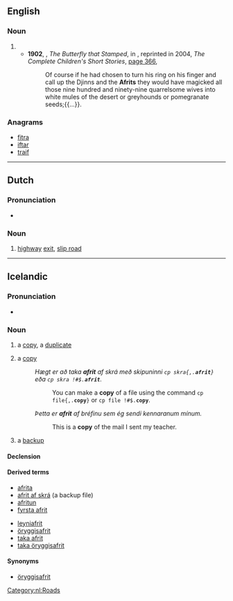 ==English==

===Noun===
{{en-noun}}

# {{alternative spelling of|ifrit|lang=en}}
#* '''1902''', {{w|Rudyard Kipling}}, ''The Butterfly that Stamped'', in ''{{w|Just So Stories}}'', reprinted in 2004, ''The Complete Children's Short Stories'', [https://books.google.com.au/books?id=sPGiqckEmlQC&pg=PA366&dq=%22Djinns+and+the+Afrits%22&hl=en&sa=X&ved=0ahUKEwjtw_eX2afQAhWBkJQKHQslDw4Q6AEIJzAC#v=onepage&q=%22Djinns%20and%20the%20Afrits%22&f=false page 366],
#*: Of course if he had chosen to turn his ring on his finger and call up the Djinns and the '''Afrits''' they would have magicked all those nine hundred and ninety-nine quarrelsome wives into white mules of the desert or greyhounds or pomegranate seeds;{{...}}.

===Anagrams===
* [[fitra#English|fitra]]
* [[iftar#English|iftar]]
* [[traif#English|traif]]

----

==Dutch==

===Pronunciation===
* {{audio|Nl-afrit.ogg|Audio|lang=nl}}

===Noun===
{{nl-noun|m|-en|afritje}}

# [[highway]] [[exit]], [[slip road]]

[[Category:nl:Roads]]

----

==Icelandic==

===Pronunciation===
* {{IPA|/ˈavrɪːt/|lang=is}}

===Noun===
{{is-noun|n|afrits|afrit}}

# a [[copy]], a [[duplicate]]
# {{lb|is|computing}} a [[copy]]
#: ''Hægt er að taka '''afrit''' af skrá með skipuninni <code>cp skra{,.'''afrit'''}</code> eða <tt>cp skra !#$.'''afrit'''</tt>.''
#:: You can make a '''copy''' of a file using the command <code>cp file{,.'''copy'''}</code> or <tt>cp file !#$.'''copy'''</tt>.
#: ''Þetta er '''afrit''' af bréfinu sem ég sendi kennaranum mínum.''
#:: This is a '''copy''' of the mail I sent my teacher.
# {{lb|is|computing}} a [[backup]]{{jump|is|backup|s}}

====Declension====
{{is-decl-noun-n-s|afr|i|t}}

====Derived terms====
{{der-top}}
* [[afrita]]
* [[afrit af skrá]] (a backup file)
* [[afritun]]
* [[fyrsta afrit]]
{{der-mid}}
* [[leyniafrit]]
* [[öryggisafrit]]
* [[taka afrit]]
* [[taka öryggisafrit]]
{{der-bottom}}

====Synonyms====
* {{jump|s|is|backup}} [[öryggisafrit]]